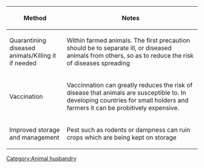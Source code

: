 {| class=wikitable
! width=30%| Method 
! width=70%| Notes
|- 
! Quarantining diseased animals/Killing it if needed
| Within farmed animals. The first precaution should be to separate ill, or diseased animals from others, so as to reduce the risk of diseases spreading
|-
! Vaccination
| Vaccinnation can greatly reduces the risk of disease that animals are susceptible to. In developing countries for small holders and farmers it can be probitively expensive.
|-
! Improved storage and management
| Pest such as rodents or dampness can ruin crops which are being kept on storage
|}

[[Category:Animal husbandry]]
